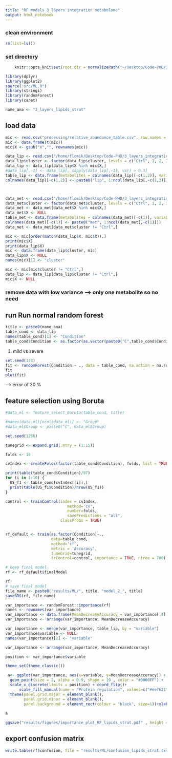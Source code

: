```yaml
---
title: "RF models 3 layers integration metabolome"
output: html_notebook
---
```


### clean environment
```r
rm(list=ls())
```

### set directory
```r
    knitr::opts_knit$set(root.dir = normalizePath("~/Desktop/Code-PHD/3_layers_integration/")) 
```


```r
library(dplyr)
library(ggplot2)
source("src/ML.R")
library(stringi)
library(randomForest)
library(caret)
```


```r
name_ana <- "3_layers_lipids_strat"
```

## load data
```r
mic <- read.csv("processing/relative_abundance_table.csv", row.names = 1)
mic <- data.frame(t(mic))
mic$X <- gsub("X","", rownames(mic))
```


```r
data_lip <- read.csv("/home/flomik/Desktop/Code-PHD/3_layers_integration/processing/lipidomics_log2_plusHC.csv", check.names = FALSE, row.names = NULL)
data_lip$cluster <- factor(data_lip$cluster, levels = c("Ctrl", 1, 2, 3))
data_lip <- data_lip[data_lip$X %in% mic$X,]
#data_lip[,-1] <- data_lip[, sapply(data_lip[,-1], var) > 0.3]
table_lip <- data.frame(metabolites = colnames(data_lip)[-c(1,2)], variable = paste0("lip", 1:ncol(data_lip[,-c(1,2)])))
colnames(data_lip)[-c(1,2)] <- paste0("lip", 1:ncol(data_lip[,-c(1,2)]))



data_met <- read.csv("/home/flomik/Desktop/Code-PHD/3_layers_integration/processing/metabolomics_log2_plusHC.csv", check.names = FALSE)
data_met$cluster <- factor(data_met$cluster, levels = c("Ctrl", 1, 2, 3))
data_met <- data_met[data_met$X %in% mic$X,]
data_met$X <- NULL
table_met <- data.frame(metabolites = colnames(data_met)[-c(1)], variable = paste0("met", 1:ncol(data_met[,-c(1)])))
colnames(data_met)[-c(1)] <- paste0("met", 1:ncol(data_met[,-c(1)]))
data_met <- data_met[data_met$cluster != "Ctrl",]
```

```r
mic <- mic[order(match(data_lip$X, mic$X)),]
print(mic$X)
print(data_lip$X)
mic <- data.frame(data_lip$cluster, mic)
data_lip$X <- NULL
names(mic)[1] <- "cluster"

mic <- mic[mic$cluster != "Ctrl",]
data_lip <- data_lip[data_lip$cluster != "Ctrl",]
mic$X <- NULL
```


### remove data with low variance --> only one metabolite so no need

## run Run normal random forest
```r
title <- paste0(name_ana)
table_cond <- data_lip
names(table_cond)[1] <- "Condition"
table_cond$Condition <- as.factor(as.vector(paste0("C",table_cond$Condition)))
```

1) mild vs severe
```r
set.seed(123)
fit <- randomForest(Condition ~ ., data = table_cond, na.action = na.roughfix, ntree = 1000)
fit
plot(fit)
```
--> error of 30 %

## feature selection using Boruta
```r
#data_ml <- feature_select_Boruta(table_cond, title)
```

```r
#names(data_ml)[ncol(data_ml)] <- "Group"
#data_ml$Group <- paste0("C", data_ml$Group)
```

```r
set.seed(1256)

tunegrid <- expand.grid(.mtry = (1:15)) 

folds <- 10

cvIndex <- createFolds(factor(table_cond$Condition), folds, list = TRUE)

print(table(table_cond$Condition)/97)
for (i in 1:10) {
  US_f1 <- table_cond[cvIndex[[i]],]
  print(table(US_f1$Condition)/nrow(US_f1))
}

control <- trainControl(index = cvIndex,
                           method='cv', 
                           number=folds,
                           savePredictions = "all",
                        classProbs = TRUE)


rf_default <- train(as.factor(Condition)~., 
                    data=table_cond, 
                    method='rf', 
                    metric = 'Accuracy',
                    tuneGrid=tunegrid, 
                    trControl=control, importance = TRUE, ntree = 700)

# keep final model
rf <- rf_default$finalModel

rf
# save final model
file_name <- paste0("results/ML/", title, "model_2_", title)
saveRDS(rf, file_name)
```

```r
var_importance <- randomForest::importance(rf)
names <- rownames(var_importance)
var_importance <- data.frame(MeanDecreaseAccuracy = var_importance[,4], variable = names)
var_importance <- arrange(var_importance, MeanDecreaseAccuracy)
```


```r
var_importance <- merge(var_importance, table_lip, by = "variable")
var_importance$variable <- NULL
names(var_importance)[2] <- "variable"
```



```r
var_importance <- arrange(var_importance, MeanDecreaseAccuracy)
```

```r
position <- var_importance$variable
```

```r
theme_set(theme_classic())

 a<- ggplot(var_importance, aes(x=variable, y=MeanDecreaseAccuracy)) + 
  geom_point(size = 2, alpha = 0.9, shape = 19 , color = "#0000FF") +
  scale_x_discrete(limits = position) + coord_flip()+ 
      scale_fill_manual(name = "Protein regulation", values=c("#ee7621", "#007300", "grey")) + scale_color_manual(name = "Protein regulation", values = c("#ee7621", "#007300", "grey"))+ theme(axis.text.x =element_text(colour="black", size = 12), axis.text.y = element_text(colour="black", size = 12))+
  theme(panel.grid.major = element_blank(), 
        panel.grid.minor = element_blank(),
        panel.background = element_rect(colour = "black", size=1))+xlab("")+theme_minimal()
 
a

ggsave("results/figures/importance_plot_RF_lipids_strat.pdf" , height = 20)
```


## export confusion matrix
```r
write.table(rf$confusion, file = "results/ML/confusion_lipids_strat.txt", sep = "\t")
```

